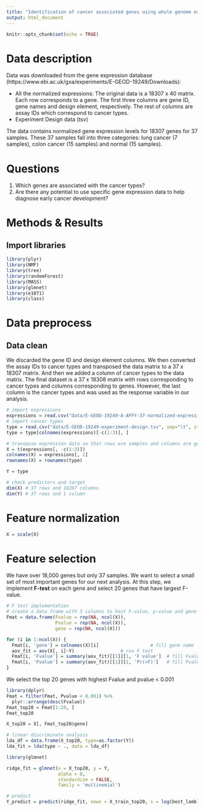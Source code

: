 ```yaml
---
title: "Identification of cancer associated genes using whole genome expression data"
output: html_document
---
```


```r
knitr::opts_chunk$set(echo = TRUE)
```

# Data description

Data was downloaded from the gene expression database (https://www.ebi.ac.uk/gxa/experiments/E-GEOD-19249/Downloads): 

* All the normalized expressions: The original data is a 18307 x 40 matrix. Each row corresponds to a gene. The first three columns are gene ID, gene names and design element, respectively. The rest of columns are assay IDs which correspond to cancer types. 
* Experiment Design data (tsv)

The data contains normalized gene expression levels for 18307 genes for 37 samples. These 37 samples fall into three categories: lung cancer (7 samples), colon cancer (15 samples) and normal (15 samples).

# Questions

1. Which genes are associated with the cancer types?
2. Are there any potential to use specific gene expression data to help diagnose early cancer development?

# Methods & Results

## Import libraries

```r
library(plyr) 
library(NMF) 
library(tree) 
library(randomForest) 
library(MASS) 
library(glmnet) 
library(e1071) 
library(class)
```

# Data preprocess

## Data clean

We discarded the gene ID and design element columns. We then converted the assay IDs to cancer types and transposed the data matrix to a 37 x 18307 matrix. And then we added a column of cancer types to the data matrix. The final dataset is a 37 x 18308 matrix with rows corresponding to cancer types and columns corresponding to genes. However, the last column is the cancer types and was used as the response variable in our analysis.

```r
# import expressions
expressions = read.csv("data/E-GEOD-19249-A-AFFY-37-normalized-expressions.tsv", sep="\t", stringsAsFactors = FALSE)
# import cancer types
type = read.csv("data/E-GEOD-19249-experiment-design.tsv", sep="\t", stringsAsFactors=F, row.names = 1)[, 2, drop=FALSE]
type = type[colnames(expressions)[-c(1:3)], ]

# transpose expression data so that rows are samples and columns are genes, each gene is feature.
X = t(expressions[, -c(1:3)])
colnames(X) = expressions[, 2] 
rownames(X) = rownames(type)

Y = type

# check predictors and target
dim(X) # 37 rows and 18207 columns
dim(Y) # 37 rows and 1 column
```



# Feature normalization

```r
X = scale(X)
```

# Feature selection

We have over 18,000 genes but only 37 samples. We want to select a small set of most important genes for our next analysis. At this step, we implement **F-test** on each gene and select 20 genes that have largest F-value.

```r
# F test implementation
# create a data frame with 3 columns to host F-value, p-value and gene name
Fmat = data.frame(Fvalue = rep(NA, ncol(X)),
                  Pvalue = rep(NA, ncol(X)),
                  gene = rep(NA, ncol(X)))

for (i in 1:ncol(X)) {
  Fmat[i, 'gene'] = colnames(X)[i]                   # fill gene name
  aov_fit = aov(X[, i]~Y)                 # run F test
  Fmat[i, 'Fvalue'] = summary(aov_fit)[[1]][1, 'F value']  # fill Fvalue
  Fmat[i, 'Pvalue'] = summary(aov_fit)[[1]][1, 'Pr(>F)']   # fill Pvalue
}
```

We select the top 20 genes with highest Fvalue and pvalue < 0.001

```r
library(dplyr)
Fmat = filter(Fmat, Pvalue < 0.001) %>%
  plyr::arrange(desc(Fvalue))
Fmat_top20 = Fmat[1:20, ]
Fmat_top20
```

```r
X_top20 = X[, Fmat_top20$gene]
```

```r
# linear discriminate analysis
lda_df = data.frame(X_top20, type=as.factor(Y))
lda_fit = lda(type ~ ., data = lda_df)
```


```r
library(glmnet)

ridge_fit = glmnet(x = X_top20, y = Y,
                   alpha = 0,
                   standardize = FALSE,
                   family = 'multinomial')

# predict
Y_predict = predict(ridge_fit, newx = X_train_top20, s = log(best_lamb), type='class')
```


